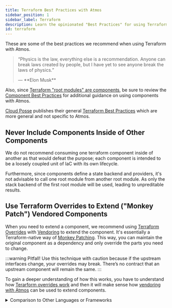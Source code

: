 ```yaml
---
title: Terraform Best Practices with Atmos
sidebar_position: 1
sidebar_label: Terraform
description: Learn the opinionated "Best Practices" for using Terraform with Atmos 
id: terraform
---
```


These are some of the best practices we recommend when using Terraform with Atmos.

> <q>Physics is the law, everything else is a recommendation. 
> Anyone can break laws created by people, but I have yet to see anyone break the laws of physics.
> <p className="author">— **Elon Musk**</p></q>

Also, since [Terraform "root modules" are components](/core-concepts/components/terraform), be sure to review the [Component Best Practices](/best-practices/components) for additional guidance on using components with Atmos.

[Cloud Posse](https://github.com/cloudposse) publishes their general [Terraform Best Practices](https://docs.cloudposse.com/reference/best-practices/terraform-best-practices/) which are more general and not specific to Atmos.

##  Never Include Components Inside of Other Components

We do not recommend consuming one terraform component inside of another as that would defeat the purpose; each component is intended to be a loosely coupled unit of IaC with its own lifecycle. 

Furthermore, since components define a state backend and providers, it's not advisable to call one root module from another root module. As only the stack backend of the first root module will be used, leading to unpreditable results.


## Use Terraform Overrides to Extend ("Monkey Patch") Vendored Components

When you need to extend a component, we recommend using [Terraform Overrides](https://www.terraform.io/docs/language/modules/develop/override.html) with [Vendoring](https://www.terraform.io/docs/language/modules/develop/override.html#vendoring) to extend the component. 
It's essentially a Terraform-native way of [Monkey Patching](https://en.wikipedia.org/wiki/Monkey_patch). This way, you can maintain the original component as a dependency and only override the parts you need to change.

:::warning Pitfall!
Use this technique with caution because if the upstream interfaces change, your overrides may break. There’s no contract that an upstream component will remain the same.
:::

To gain a deeper understanding of how this works, you have to understand how [Terarform overrides work](https://developer.hashicorp.com/terraform/language/files/override) and then it will make sense how [vendoring with Atmos](/core-concepts/vendor) can be used to extend components.

<details>
<summary>Comparison to Other Languages or Frameworks</summary>

#### Swizzling

In [Objective-C](https://spin.atomicobject.com/method-swizzling-objective-c/) and [Swift-UI](https://medium.com/@pallavidipke07/method-swizzling-in-swift-5c9d9ab008e4), swizzling is the method of changing the implementation of an existing selector.

In Docusaurus, [swizzling a component](https://docusaurus.io/docs/swizzling) means providing an alternative implementation that takes precedence over the component provided by the theme.

#### Monkey Patching

You can think of it also like [Monkey Patching](https://en.wikipedia.org/wiki/Monkey_patch) in [Ruby](http://blog.headius.com/2012/11/refining-ruby.html) or [React components](https://medium.com/@singhalaryan06/monkey-patching-mocking-hooks-and-methods-in-react-f6afef73e423), enabling you to override the default implementation. Gatsby has a similar concept called theme [shadowing](https://www.gatsbyjs.com/docs/how-to/plugins-and-themes/shadowing/).
</details>
